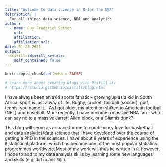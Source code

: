 ---
title: "Welcome to data science in R for the NBA"
description: |
  For all things data science, NBA and analytics 
author:
  - name: Guy Frederick Sutton
    url: 
    affiliation: 
    affiliation_url: 
date: 01-23-2021
output:
  distill::distill_article:
    self_contained: false
---

```{r setup, include=FALSE}
knitr::opts_chunk$set(echo = FALSE)

# Learn more about creating blogs with Distill at:
# https://rstudio.github.io/distill/blog.html

```

I have always been an avid sports fanatic - growing up as a kid in South Africa, sport is just a way of life. Rugby, cricket, football (soccer), golf, tennis, you name it... As I got older, my attention shifted to American football (NFL) and baseball. More recently, I have become a massive NBA fan - who can say no to a massive Jarrett Allen block, or a Giannis dunk? 

This blog will serve as a space for me to combine my love for basketball and data analytics/data science that I have developed over the course of getting a PhD in the sciences. I have about 8 years of experience using the `R` statistical platform, which has become one of the most popular statistics programmes worldwide. Most of my work will thus be written in `R`, however, I hope to add to my data analysis skills by learning some new languages and skills (e.g. `Julia` and `SQL`). 

